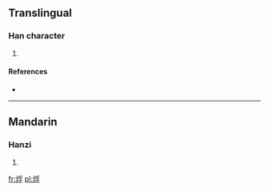 ==Translingual==

===Han character===
{{Han char|rn=86|rad=火|as=07|sn=11|four=9284<sub>7</sub>|canj=火月弓木 (FBND), X火月弓木 (XFBND)}}

# {{defn|Han|sort=火07}}

====References====
* {{Han ref|kx=0671.120|dkj=19039|dj=1080.090|hdz=32205.060|uh=70F0|ud=28912|bh=D64E|bd=54862}}

----

==Mandarin==

===Hanzi===
{{cmn-hanzi|pin=[[fú]] ([[fu2]])|wg=fu<sup>2</sup>}}

# {{defn|Mandarin|sort=火07}}

[[fr:烰]]
[[pl:烰]]